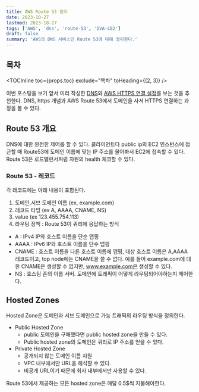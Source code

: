 ```yaml
---
title: AWS Route 53 정리
date: 2023-10-27
lastmod: 2023-10-27
tags: ['AWS', 'dns', 'route-53', 'DVA-C02']
draft: false
summary: 'AWS의 DNS 서비스인 Route 53에 대해 정리한다.'
---
```


## 목차

<TOCInline toc={props.toc} exclude="목차" toHeading={(2, 3)} />

이번 포스팅을 보기 앞서 미리 작성한 [DNS](/blog/network/dns)와 [AWS HTTPS 연결 설정](/blog/aws/aws-https)를 보는 것을 추천한다.
DNS, https 개념과 AWS Route 53에서 도메인을 사서 HTTPS 연결하는 과정을 볼 수 있다.

## Route 53 개요

DNS에 대한 완전한 제어를 할 수 있다.
클라이언트다 public ip의 EC2 인스턴스에 접근할 때 Route53에 도메인 이름에 맞는 IP 주소를 물어봐서 EC2에 접속할 수 있다.
Route 53은 로드밸런서처럼 자원의 health 체크할 수 있다.

### Route 53 - 레코드

각 레코드에는 아래 내용이 포함된다.

1. 도메인,서브 도메인 이름 (ex, example.com)
2. 레코드 타빙 (ex A, AAAA, CNAME, NS)
3. value (ex 123.455.754.113)
4. 라우팅 정책 : Route 53이 쿼리에 응답하는 방식

- A : IPv4 IP와 호스트 이름을 단순 맵핑
- AAAA : IPv6 IP와 호스트 이름을 단수 맵핑
- CNAME : 호스트 이름을 다른 호스트 이름에 맵핑, 대상 호스트 이름은 A,AAAA 레코드이고, top node에는 CNAME을 쓸 수 없다. 예를 들어 example.com에 대한 CNAME은 생성할 수 없지만, www.example.com은 생성할 수 있다.
- NS : 호스팅 존의 이름 서버. 도메인에 트래픽이 어떻게 라우팅되어야하는지 제어한다.

## Hosted Zones

Hosted Zone은 도메인과 서브 도메인으로 가능 트래픽의 라우팅 방식을 정의한다.

- Public Hosted Zone
  - public 도메인을 구매했다면 public hosted zone을 만들 수 있다.
  - Public hosted zone의 도메인은 쿼리로 IP 주소를 얻을 수 있다.
- Private Hosted Zone
  - 공개되지 않는 도메인 이름 지원
  - VPC 내부에서만 URL을 해석할 수 있다.
  - 비공개 URL이기 때문에 회사 내부에서만 사용할 수 있다.

Route 53에서 제공하는 모든 hosted zone은 매달 0.5$씩 지불해야한다.
